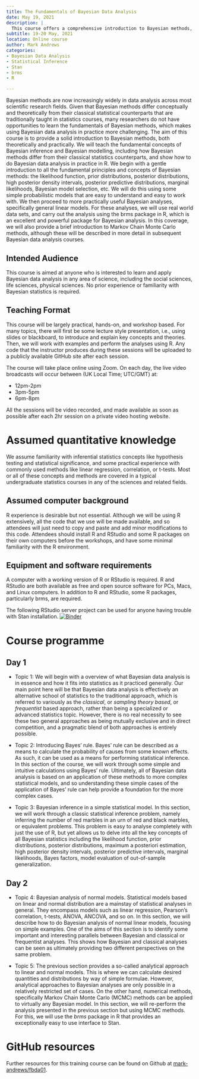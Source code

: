 ```yaml
---
title: The Fundamentals of Bayesian Data Analysis
date: May 19, 2021
description: |
  This course offers a comprehensive introduction to Bayesian methods, both theoretical and practical. It covers the fundamental concepts of Bayesian inference and modelling, and demonstrates how to conduct Bayesian data analysis in R. The course is designed for anyone interested in learning and applying Bayesian data analysis across various scientific fields.
subtitle: 19-20 May, 2021
location: Online course
author: Mark Andrews
categories:
- Bayesian Data Analysis
- Statistical Inference
- Stan
- brms
- R

---
```


Bayesian methods are now increasingly widely in data analysis across most
scientific research fields.  Given that Bayesian methods differ conceptually
and theoretically from their classical statistical counterparts that are
traditionally taught in statistics courses, many researchers do not have
opportunities to learn the fundamentals of Bayesian methods, which makes using
Bayesian data analysis in practice more challenging.  The aim of this course is
to provide a solid introduction to Bayesian methods, both theoretically and
practically.  We will teach the fundamental concepts of Bayesian inference and
Bayesian modelling, including how Bayesian methods differ from their classical
statistics counterparts, and show how to do Bayesian data analysis in practice
in R.  We begin with a gentle introduction to all the fundamental principles
and concepts of Bayesian methods: the likelihood function, prior distributions,
posterior distributions, high posterior density intervals, posterior predictive
distributions, marginal likelihoods, Bayesian model selection, etc.  We will do
this using some simple probabilistic models that are easy to understand and
easy to work with.  We then proceed to more practically useful Bayesian
analyses, specifically general linear models.  For these analyses, we will use
real world data sets, and carry out the analysis using the brms package in R,
which is an excellent and powerful package for Bayesian analysis.  In this
coverage, we will also provide a brief introduction to Markov Chain Monte Carlo
methods, although these will be described in more detail in subsequent Bayesian
data analysis courses.

## Intended Audience

This course is aimed at anyone who is interested to learn and apply Bayesian
data analysis in any area of science, including the social sciences, life
sciences, physical sciences. No prior experience or familiarity with Bayesian
statistics is required.

## Teaching Format

This course will be largely practical, hands-on, and workshop based. For many
topics, there will first be some lecture style presentation, i.e., using slides
or blackboard, to introduce and explain key concepts and theories. Then, we
will work with examples and perform the analyses using R. Any code that the
instructor produces during these sessions will be uploaded to a publicly
available GitHub site after each session.

The course will take place online using Zoom. On each day, the live video broadcasts will occur between (UK Local Time; UTC/GMT) at:

* 12pm-2pm
* 3pm-5pm
* 6pm-8pm

All the sessions will be video recorded, and made available as soon as possible after each 2hr session on a private video hosting website.

# Assumed quantitative knowledge

We assume familiarity with inferential statistics concepts like hypothesis testing and statistical significance, and some practical experience with commonly used methods like linear regression, correlation, or t-tests. Most or all of these concepts and methods are covered in a typical undergraduate statistics courses in any of the sciences and related fields.

## Assumed computer background

R experience is desirable but not essential. Although we will be using R extensively, all the code that we use will be made available, and so attendees will just need to copy and paste and add minor modifications to this code. Attendees should install R and RStudio and some R packages on their own computers before the workshops, and have some minimal familiarity with the R environment.

## Equipment and software requirements

A computer with a working version of R or RStudio is required. R and RStudio are both available as free and open source software for PCs, Macs, and Linux computers. In addition to R and RStudio, some R packages, particularly brms, are required. 

The following RStudio server project can be used for anyone having trouble with Stan installation.
[![Binder](https://notebooks.gesis.org/binder/badge_logo.svg)](https://notebooks.gesis.org/binder/v2/gh/mark-andrews/hellobinder-rstan/HEAD?urlpath=rstudio)



# Course programme

## Day 1

* Topic 1: We will begin with a overview of what Bayesian data analysis is in essence and how it fits into statistics as it practiced generally. Our main point here will be that Bayesian data analysis is effectively an alternative school of statistics to the traditional approach, which is referred to variously as the *classical*, or *sampling theory based*, or *frequentist* based approach, rather than being a specialized or advanced statistics topic. However, there is no real necessity to see these two general approaches as being mutually exclusive and in direct competition, and a pragmatic blend of both approaches is entirely possible.

* Topic 2: Introducing Bayes' rule. Bayes' rule can be described as a means to calculate the probability of causes from some known effects. As such, it can be used as a means for performing statistical inference. In this section of the course, we will work through some simple and intuitive calculations using Bayes' rule. Ultimately, all of Bayesian data analysis is based on an application of these methods to more complex statistical models, and so understanding these simple cases of the application of Bayes' rule can help provide a foundation for the more complex cases.

* Topic 3: Bayesian inference in a simple statistical model. In this section, we will work through a classic statistical inference problem, namely inferring the number of red marbles in an urn of red and black marbles, or equivalent problems. This problem is easy to analyse completely with just the use of R, but yet allows us to delve into all the key concepts of all Bayesian statistics including the likelihood function, prior distributions, posterior distributions, maximum a posteriori estimation, high posterior density intervals, posterior predictive intervals, marginal likelihoods, Bayes factors, model evaluation of out-of-sample generalization.


## Day 2

* Topic 4: Bayesian analysis of normal models. Statistical models based on linear and normal distribution are a mainstay of statistical analyses in general. They encompass models such as linear regression, Pearson's correlation, t-tests, ANOVA, ANCOVA, and so on. In this section, we will describe how to do Bayesian analysis of normal linear models, focusing on simple examples. One of the aims of this section is to identify some important and interesting parallels between Bayesian and classical or frequentist analyses. This shows how Bayesian and classical analyses can be seen as ultimately providing two different perspectives on the same problem.

* Topic 5: The previous section provides a so-called analytical approach to linear and normal models. This is where we can calculate desired quantities and distributions by way of simple formulae. However, analytical approaches to Bayesian analyses are only possible in a relatively restricted set of cases. On the other hand, numerical methods, specifically Markov Chain Monte Carlo (MCMC) methods can be applied to virtually any Bayesian model. In this section, we will re-perform the analysis presented in the previous section but using MCMC methods. For this, we will use the *brms* package in R that provides an exceptionally easy to use interface to Stan.

# GitHub resources

Further resources for this training course can be found on Github at [mark-andrews/fbda01](https://github.com/mark-andrews/fbda01).
